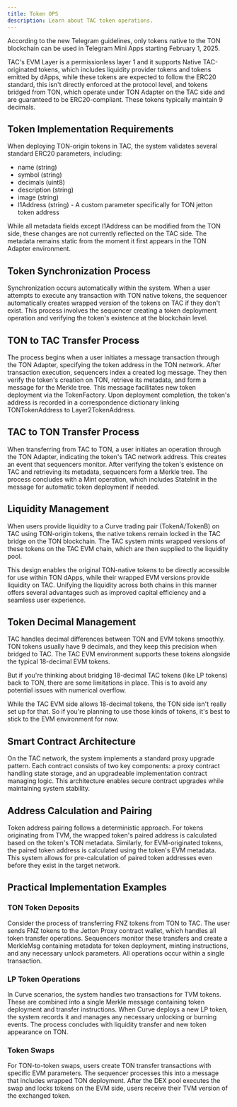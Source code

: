 ```yaml
---
title: Token OPS
description: Learn about TAC token operations.
---
```


<Warning>
  According to the new Telegram guidelines, only tokens native to the TON
  blockchain can be used in Telegram Mini Apps starting February 1, 2025.
</Warning>

TAC's EVM Layer is a permissionless layer 1 and it supports Native TAC-originated tokens, which includes liquidity provider tokens and tokens emitted by dApps, while these tokens are expected to follow the ERC20 standard, this isn't directly enforced at the protocol level, and tokens bridged from TON, which operate under TON Adapter on the TAC side and are guaranteed to be ERC20-compliant. These tokens typically maintain 9 decimals.

## Token Implementation Requirements

When deploying TON-origin tokens in TAC, the system validates several standard ERC20 parameters, including:

- name (string)
- symbol (string)
- decimals (uint8)
- description (string)
- image (string)
- l1Address (string) - A custom parameter specifically for TON jetton token address

<Note>
  While all metadata fields except l1Address can be modified from the TON side,
  these changes are not currently reflected on the TAC side. The metadata
  remains static from the moment it first appears in the TON Adapter
  environment.
</Note>

## Token Synchronization Process

Synchronization occurs automatically within the system. When a user attempts to execute any transaction with TON native tokens, the sequencer automatically creates wrapped version of the tokens on TAC if they don't exist. This process involves the sequencer creating a token deployment operation and verifying the token's existence at the blockchain level.

## TON to TAC Transfer Process

The process begins when a user initiates a message transaction through the TON Adapter, specifying the token address in the TON network. After transaction execution, sequencers index a created log message. They then verify the token's creation on TON, retrieve its metadata, and form a message for the Merkle tree. This message facilitates new token deployment via the TokenFactory. Upon deployment completion, the token's address is recorded in a correspondence dictionary linking TONTokenAddress to Layer2TokenAddress.

## TAC to TON Transfer Process

When transferring from TAC to TON, a user initiates an operation through the TON Adapter, indicating the token's TAC network address. This creates an event that sequencers monitor. After verifying the token's existence on TAC and retrieving its metadata, sequencers form a Merkle tree. The process concludes with a Mint operation, which includes StateInit in the message for automatic token deployment if needed.

## Liquidity Management

When users provide liquidity to a Curve trading pair (TokenA/TokenB) on TAC using TON-origin tokens, the native tokens remain locked in the TAC bridge on the TON blockchain. The TAC system mints wrapped versions of these tokens on the TAC EVM chain, which are then supplied to the liquidity pool.

This design enables the original TON-native tokens to be directly accessible for use within TON dApps, while their wrapped EVM versions provide liquidity on TAC. Unifying the liquidity across both chains in this manner offers several advantages such as improved capital efficiency and a seamless user experience.

## Token Decimal Management

TAC handles decimal differences between TON and EVM tokens smoothly. TON tokens usually have 9 decimals, and they keep this precision when bridged to TAC. The TAC EVM environment supports these tokens alongside the typical 18-decimal EVM tokens.

But if you're thinking about bridging 18-decimal TAC tokens (like LP tokens) back to TON, there are some limitations in place. This is to avoid any potential issues with numerical overflow.

While the TAC EVM side allows 18-decimal tokens, the TON side isn't really set up for that. So if you're planning to use those kinds of tokens, it's best to stick to the EVM environment for now.

## Smart Contract Architecture

On the TAC network, the system implements a standard proxy upgrade pattern. Each contract consists of two key components: a proxy contract handling state storage, and an upgradeable implementation contract managing logic. This architecture enables secure contract upgrades while maintaining system stability.

## Address Calculation and Pairing

Token address pairing follows a deterministic approach. For tokens originating from TVM, the wrapped token's paired address is calculated based on the token's TON metadata. Similarly, for EVM-originated tokens, the paired token address is calculated using the token's EVM metadata. This system allows for pre-calculation of paired token addresses even before they exist in the target network.

## Practical Implementation Examples

### TON Token Deposits

Consider the process of transferring FNZ tokens from TON to TAC. The user sends FNZ tokens to the Jetton Proxy contract wallet, which handles all token transfer operations. Sequencers monitor these transfers and create a MerkleMsg containing metadata for token deployment, minting instructions, and any necessary unlock parameters. All operations occur within a single transaction.

### LP Token Operations

In Curve scenarios, the system handles two transactions for TVM tokens. These are combined into a single Merkle message containing token deployment and transfer instructions. When Curve deploys a new LP token, the system records it and manages any necessary unlocking or burning events. The process concludes with liquidity transfer and new token appearance on TON.

### Token Swaps

For TON-to-token swaps, users create TON transfer transactions with specific EVM parameters. The sequencer processes this into a message that includes wrapped TON deployment. After the DEX pool executes the swap and locks tokens on the EVM side, users receive their TVM version of the exchanged token.
